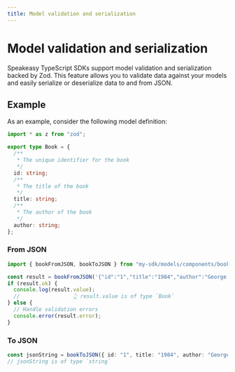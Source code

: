 ```yaml
---
title: Model validation and serialization
---
```


# Model validation and serialization

Speakeasy TypeScript SDKs support model validation and serialization backed by Zod. This feature allows you to validate data against your models and easily serialize or deserialize data to and from JSON.

## Example

As an example, consider the following model definition:

```typescript <sdk-root>/src/models/components/book.ts
import * as z from "zod";

export type Book = {
  /**
   * The unique identifier for the book
   */
  id: string;
  /**
   * The title of the book
   */
  title: string;
  /**
   * The author of the book
   */
  author: string;
};
```

### From JSON

```typescript example.ts
import { bookFromJSON, bookToJSON } from "my-sdk/models/components/book";

const result = bookFromJSON('{"id":"1","title":"1984","author":"George Orwell"}');
if (result.ok) {
  console.log(result.value);
  //                 👆 result.value is of type `Book`
} else {
  // Handle validation errors
  console.error(result.error);
}
```

### To JSON

```typescript example.ts
const jsonString = bookToJSON({ id: "1", title: "1984", author: "George Orwell" });
// jsonString is of type `string`
```


